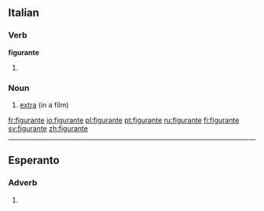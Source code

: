 ==Italian==

===Verb===
'''figurante'''

# {{present participle of|[[figurare#Italian|figurare]]|lang=it}}

===Noun===
{{it-noun|figurant|m|e|i}}

# [[extra]] (in a film)

[[fr:figurante]]
[[io:figurante]]
[[pl:figurante]]
[[pt:figurante]]
[[ru:figurante]]
[[fi:figurante]]
[[sv:figurante]]
[[zh:figurante]]

----
==Esperanto==
===Adverb===
{{infl|eo}}

# {{eo-form of|figur|ante}}
{{rfc-auto}}